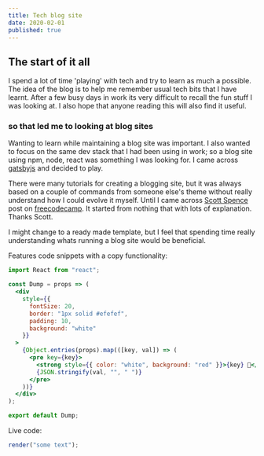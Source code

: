 ```yaml
---
title: Tech blog site
date: 2020-02-01
published: true
---
```


## The start of it all

I spend a lot of time 'playing' with tech and try to learn as much a possible. The idea of the blog is to help me
remember usual tech bits that I have learnt. After a few busy days in work its very difficult to recall
the fun stuff I was looking at. I also hope that anyone reading this will also find it useful.

### so that led me to looking at blog sites

Wanting to learn while maintaining a blog site was important. I also wanted to focus on the same dev stack that I
had been using in work; so a blog site using npm, node, react was something I was looking for. I came across
[gatsbyjs](https://www.gatsbyjs.org/) and decided to play.

There were many tutorials for creating a blogging site, but it was always based on a couple of commands from someone
else's theme without really understand how I could evolve it myself. Until I came across
[Scott Spence](https://scottspence.me/) post on
[freecodecamp](https://www.freecodecamp.org/news/build-a-developer-blog-from-scratch-with-gatsby-and-mdx/). It started
from nothing that with lots of explanation. Thanks Scott.

I might change to a ready made template, but I feel that spending time really understanding whats running a blog site would
be beneficial.

Features
code snippets with a copy functionality:

```jsx
import React from "react";

const Dump = props => (
  <div
    style={{
      fontSize: 20,
      border: "1px solid #efefef",
      padding: 10,
      background: "white"
    }}
  >
    {Object.entries(props).map(([key, val]) => (
      <pre key={key}>
        <strong style={{ color: "white", background: "red" }}>{key} 💩</strong>
        {JSON.stringify(val, "", " ")}
      </pre>
    ))}
  </div>
);

export default Dump;
```

Live code:

```jsx react-live
render("some text");
```
